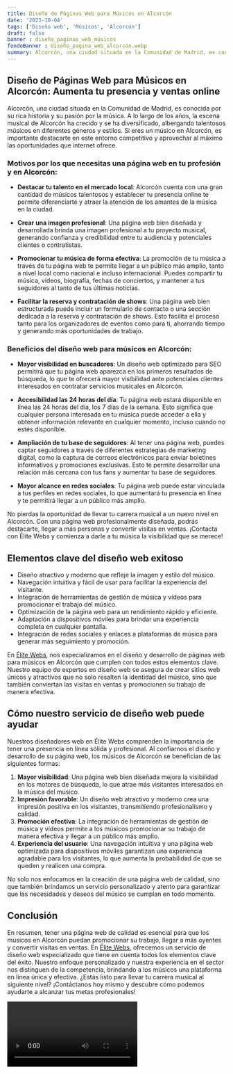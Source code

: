 ```yaml
---
title: Diseño de Páginas Web para Músicos en Alcorcón
date: '2023-10-04'
tags: ['Diseño web', 'Músicos', 'Alcorcón']
draft: false
banner : diseño_paginas_web_músicos
fondoBanner : diseño_pagina_web_alcorcón.webp
summary: Alcorcón, una ciudad situada en la Comunidad de Madrid, es conocida por su rica historia y su pasión por la música. A lo largo de los años, la escena musical de Alcorcón ha crecido y se ha diversificado, albergando talentosos músicos en diferentes géneros y estilos. Si eres un músico en Alcorcón, es importante destacarte en este entorno competitivo y aprovechar al máximo las oportunidades que internet ofrece.
---
```


## Diseño de Páginas Web para Músicos en Alcorcón: Aumenta tu presencia y ventas online

Alcorcón, una ciudad situada en la Comunidad de Madrid, es conocida por su rica historia y su pasión por la música. A lo largo de los años, la escena musical de Alcorcón ha crecido y se ha diversificado, albergando talentosos músicos en diferentes géneros y estilos. Si eres un músico en Alcorcón, es importante destacarte en este entorno competitivo y aprovechar al máximo las oportunidades que internet ofrece.

### Motivos por los que necesitas una página web en tu profesión y en Alcorcón:

- **Destacar tu talento en el mercado local**: Alcorcón cuenta con una gran cantidad de músicos talentosos y establecer tu presencia online te permite diferenciarte y atraer la atención de los amantes de la música en la ciudad.

- **Crear una imagen profesional**: Una página web bien diseñada y desarrollada brinda una imagen profesional a tu proyecto musical, generando confianza y credibilidad entre tu audiencia y potenciales clientes o contratistas.

- **Promocionar tu música de forma efectiva**: La promoción de tu música a través de tu página web te permite llegar a un público más amplio, tanto a nivel local como nacional e incluso internacional. Puedes compartir tu música, vídeos, biografía, fechas de conciertos, y mantener a tus seguidores al tanto de tus últimas noticias.

- **Facilitar la reserva y contratación de shows**: Una página web bien estructurada puede incluir un formulario de contacto o una sección dedicada a la reserva y contratación de shows. Esto facilita el proceso tanto para los organizadores de eventos como para ti, ahorrando tiempo y generando más oportunidades de trabajo.

### Beneficios del diseño web para músicos en Alcorcón:

- **Mayor visibilidad en buscadores**: Un diseño web optimizado para SEO permitirá que tu página web aparezca en los primeros resultados de búsqueda, lo que te ofrecerá mayor visibilidad ante potenciales clientes interesados en contratar servicios musicales en Alcorcón.

- **Accesibilidad las 24 horas del día**: Tu página web estará disponible en línea las 24 horas del día, los 7 días de la semana. Esto significa que cualquier persona interesada en tu música puede acceder a ella y obtener información relevante en cualquier momento, incluso cuando no estés disponible.

- **Ampliación de tu base de seguidores**: Al tener una página web, puedes captar seguidores a través de diferentes estrategias de marketing digital, como la captura de correos electrónicos para enviar boletines informativos y promociones exclusivas. Esto te permite desarrollar una relación más cercana con tus fans y aumentar tu base de seguidores.

- **Mayor alcance en redes sociales**: Tu página web puede estar vinculada a tus perfiles en redes sociales, lo que aumentará tu presencia en línea y te permitirá llegar a un público más amplio.

No pierdas la oportunidad de llevar tu carrera musical a un nuevo nivel en Alcorcón. Con una página web profesionalmente diseñada, podrás destacarte, llegar a más personas y convertir visitas en ventas. ¡Contacta con Élite Webs y comienza a darle a tu música la visibilidad que se merece!

<GifSeo />

<Cta />

## Elementos clave del diseño web exitoso

- Diseño atractivo y moderno que refleje la imagen y estilo del músico.
- Navegación intuitiva y fácil de usar para facilitar la experiencia del visitante.
- Integración de herramientas de gestión de música y vídeos para promocionar el trabajo del músico.
- Optimización de la página web para un rendimiento rápido y eficiente.
- Adaptación a dispositivos móviles para brindar una experiencia completa en cualquier pantalla.
- Integración de redes sociales y enlaces a plataformas de música para generar más seguimiento y promoción.

En [Élite Webs](https://www.elitewebs.es/), nos especializamos en el diseño y desarrollo de páginas web para músicos en Alcorcón que cumplen con todos estos elementos clave. Nuestro equipo de expertos en diseño web se asegura de crear sitios web únicos y atractivos que no solo resalten la identidad del músico, sino que también conviertan las visitas en ventas y promocionen su trabajo de manera efectiva.

## Cómo nuestro servicio de diseño web puede ayudar

Nuestros diseñadores web en Élite Webs comprenden la importancia de tener una presencia en línea sólida y profesional. Al confiarnos el diseño y desarrollo de su página web, los músicos de Alcorcón se benefician de las siguientes formas:

1. **Mayor visibilidad**: Una página web bien diseñada mejora la visibilidad en los motores de búsqueda, lo que atrae más visitantes interesados en la música del músico.
2. **Impresión favorable**: Un diseño web atractivo y moderno crea una impresión positiva en los visitantes, transmitiendo profesionalismo y calidad.
3. **Promoción efectiva**: La integración de herramientas de gestión de música y vídeos permite a los músicos promocionar su trabajo de manera efectiva y llegar a un público más amplio.
4. **Experiencia del usuario**: Una navegación intuitiva y una página web optimizada para dispositivos móviles garantizan una experiencia agradable para los visitantes, lo que aumenta la probabilidad de que se queden y realicen una compra.

No solo nos enfocamos en la creación de una página web de calidad, sino que también brindamos un servicio personalizado y atento para garantizar que las necesidades y deseos del músico se cumplan en todo momento.

## Conclusión

En resumen, tener una página web de calidad es esencial para que los músicos en Alcorcón puedan promocionar su trabajo, llegar a más oyentes y convertir visitas en ventas. En [Élite Webs](https://www.elitewebs.es/), ofrecemos un servicio de diseño web especializado que tiene en cuenta todos los elementos clave del éxito. Nuestro enfoque personalizado y nuestra experiencia en el sector nos distinguen de la competencia, brindando a los músicos una plataforma en línea única y efectiva. ¿Estás listo para llevar tu carrera musical al siguiente nivel? ¡Contáctanos hoy mismo y descubre cómo podemos ayudarte a alcanzar tus metas profesionales!

<Video />

<CtaBot job='Músicos' city='Alcorcón'/>

<Gmaps query='Alcorcón+españa+maps' />
